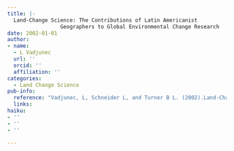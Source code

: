 ```yaml
---
title: |-
  Land-Change Science: The Contributions of Latin Americanist
                 Geographers to Global Environmental Change Research
date: 2002-01-01
author:
- name:
  - L Vadjunec
  url: ''
  orcid: ''
  affiliation: ''
categories:
  - Land Change Science
pub-info:
  reference: "Vadjunec, L, Schneider L, and Turner B L. (2002).Land‐Change Science: The Contributions of Latin Americanist Geographers to Global Environmental Change Research. In Latin America 21st Century: Challenges and Solutions. G. Knapp Ed. University of Texas Press, pp 171‐206."
  links:
haiku:
- ''
- ''
- ''

---
```

